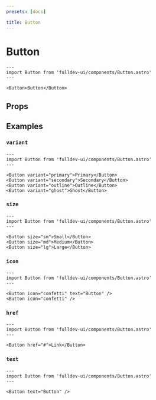 ```yaml
---
presets: [docs]

title: Button
---
```


# Button


```astro live
---
import Button from 'fulldev-ui/components/Button.astro'
---

<Button>Button</Button>
```

## Props

<PropsTable />

## Examples

### `variant`

```astro live
---
import Button from 'fulldev-ui/components/Button.astro'
---

<Button variant="primary">Primary</Button>
<Button variant="secondary">Secondary</Button>
<Button variant="outline">Outline</Button>
<Button variant="ghost">Ghost</Button>
```

### `size`

```astro live
---
import Button from 'fulldev-ui/components/Button.astro'
---

<Button size="sm">Small</Button>
<Button size="md">Medium</Button>
<Button size="lg">Large</Button>
```

### `icon`

```astro live
---
import Button from 'fulldev-ui/components/Button.astro'
---

<Button icon="confetti" text="Button" />
<Button icon="confetti" />
```

### `href`

```astro live
---
import Button from 'fulldev-ui/components/Button.astro'
---

<Button href="#">Link</Button>
```

### `text`

```astro live
---
import Button from 'fulldev-ui/components/Button.astro'
---

<Button text="Button" />
```
